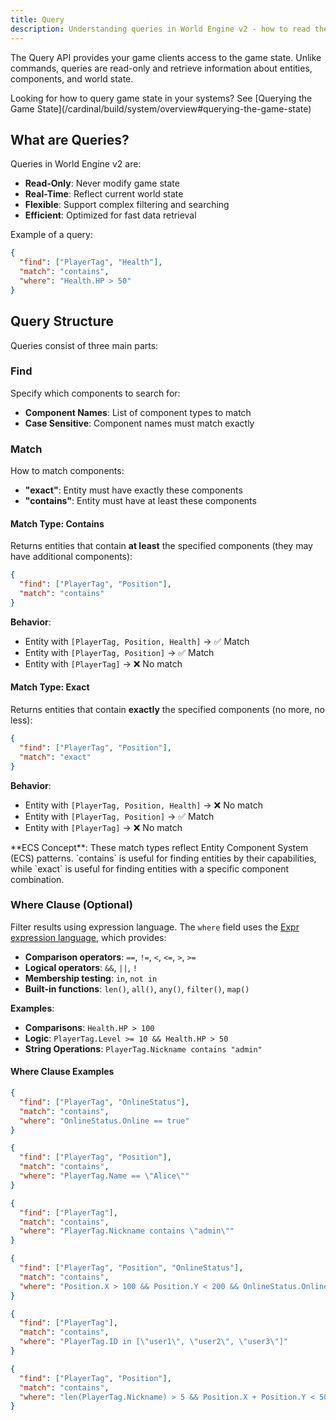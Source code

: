 ```yaml
---
title: Query
description: Understanding queries in World Engine v2 - how to read the game state
---
```


The Query API provides your game clients access to the game state. Unlike commands, queries are read-only and retrieve
information about entities, components, and world state.

<Tip>
  Looking for how to query game state in your systems? See [Querying the Game
  State](/cardinal/build/system/overview#querying-the-game-state)
</Tip>

## What are Queries?

Queries in World Engine v2 are:

- **Read-Only**: Never modify game state
- **Real-Time**: Reflect current world state
- **Flexible**: Support complex filtering and searching
- **Efficient**: Optimized for fast data retrieval

Example of a query:

```json Basic Query
{
  "find": ["PlayerTag", "Health"],
  "match": "contains",
  "where": "Health.HP > 50"
}
```

## Query Structure

Queries consist of three main parts:

### Find

Specify which components to search for:

- **Component Names**: List of component types to match
- **Case Sensitive**: Component names must match exactly

### Match

How to match components:

- **"exact"**: Entity must have exactly these components
- **"contains"**: Entity must have at least these components

#### Match Type: Contains

Returns entities that contain **at least** the specified components (they may have additional components):

```json Match Type: Contains
{
  "find": ["PlayerTag", "Position"],
  "match": "contains"
}
```

**Behavior**:

- Entity with `[PlayerTag, Position, Health]` → ✅ Match
- Entity with `[PlayerTag, Position]` → ✅ Match
- Entity with `[PlayerTag]` → ❌ No match

#### Match Type: Exact

Returns entities that contain **exactly** the specified components (no more, no less):

```json Match Type: Exact
{
  "find": ["PlayerTag", "Position"],
  "match": "exact"
}
```

**Behavior**:

- Entity with `[PlayerTag, Position, Health]` → ❌ No match
- Entity with `[PlayerTag, Position]` → ✅ Match
- Entity with `[PlayerTag]` → ❌ No match

<Note>
  **ECS Concept**: These match types reflect Entity Component System (ECS) patterns. `contains` is
  useful for finding entities by their capabilities, while `exact` is useful for finding entities
  with a specific component combination.
</Note>

### Where Clause (Optional)

Filter results using expression language. The `where` field uses the
[Expr expression language](https://expr-lang.org/), which provides:

- **Comparison operators**: `==`, `!=`, `<`, `<=`, `>`, `>=`
- **Logical operators**: `&&`, `||`, `!`
- **Membership testing**: `in`, `not in`
- **Built-in functions**: `len()`, `all()`, `any()`, `filter()`, `map()`

**Examples**:

- **Comparisons**: `Health.HP > 100`
- **Logic**: `PlayerTag.Level >= 10 && Health.HP > 50`
- **String Operations**: `PlayerTag.Nickname contains "admin"`

#### Where Clause Examples

```json By Online Status
{
  "find": ["PlayerTag", "OnlineStatus"],
  "match": "contains",
  "where": "OnlineStatus.Online == true"
}
```

```json By Name
{
  "find": ["PlayerTag", "Position"],
  "match": "contains",
  "where": "PlayerTag.Name == \"Alice\""
}
```

```json By Nickname
{
  "find": ["PlayerTag"],
  "match": "contains",
  "where": "PlayerTag.Nickname contains \"admin\""
}
```

```json By Online Status and Position
{
  "find": ["PlayerTag", "Position", "OnlineStatus"],
  "match": "contains",
  "where": "Position.X > 100 && Position.Y < 200 && OnlineStatus.Online == true"
}
```

```json By PlayerTag ID
{
  "find": ["PlayerTag"],
  "match": "contains",
  "where": "PlayerTag.ID in [\"user1\", \"user2\", \"user3\"]"
}
```

```json By Nickname Length and Position
{
  "find": ["PlayerTag", "Position"],
  "match": "contains",
  "where": "len(PlayerTag.Nickname) > 5 && Position.X + Position.Y < 500"
}
```
